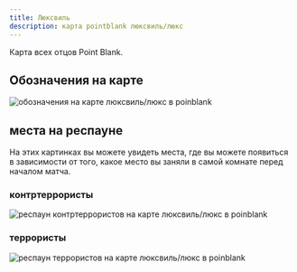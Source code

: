 ```yaml
---
title: Люксвиль
description: карта pointblank люксвиль/люкс
---
```


Карта всех отцов Point Blank.

## Обозначения на карте

<Image src={luxvileMap} alt="обозначения на карте люксвиль/люкс в poinblank" />

## места на респауне

На этих картинках вы можете увидеть места, где вы можете появиться в зависимости от того, какое место вы заняли в самой комнате перед началом матча.

### контртеррористы

<Image src={ctRespStartPos} alt="респаун контртеррористов на карте люксвиль/люкс в poinblank" />

### террористы

<Image src={tRespStartPos} alt="респаун террористов на карте люксвиль/люкс в poinblank" />


